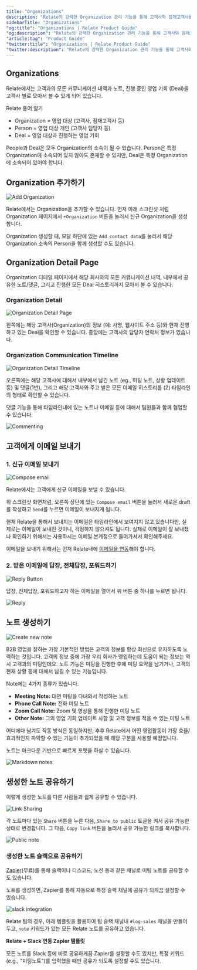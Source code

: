 ```yaml
---
title: "Organizations"
description: "Relate의 강력한 Organization 관리 기능을 통해 고객사와 잠재고객사를 관리할 수 있습니다."
sidebarTitle: "Organizations"
"og:title": "Organizations | Relate Product Guide"
"og:description": "Relate의 강력한 Organization 관리 기능을 통해 고객사와 잠재고객사를 관리할 수 있습니다."
"article:tag": "Product Guide"
"twitter:title": "Organizations | Relate Product Guide"
"twitter:description": "Relate의 강력한 Organization 관리 기능을 통해 고객사와 잠재고객사를 관리할 수 있습니다."
---
```


## Organizations

Relate에서는 고객과의 모든 커뮤니케이션 내역과 노트, 진행 중인 영업 기회 (Deal)을 고객사 별로 모아서 볼 수 있게 되어 있습니다.

<Info>
  
Relate 용어 알기

- Organization = 영업 대상 (고객사, 잠재고객사 등)
- Person = 영업 대상 개인 (고객사 담당자 등)
- Deal = 영업 대상과 진행하는 영업 기회

</Info>

People과 Deal은 모두 Organization의 소속이 될 수 있습니다. Person은 특정Organization에 소속되어 있지 않아도 존재할 수 있지만, Deal은 특정 Organization에 소속되어 있어야 합니다.

## Organization 추가하기

![Add Organization](/docs/images/features/add-org.png)

Relate에서는 Organization을 추가할 수 있습니다. 먼저 아래 스크린샷 처럼 Organization 페이지에서 `+Organization` 버튼을 눌러서 신규 Organization을 생성합니다.

<Tip>Organization 생성할 때, 모달 하단에 있는 `Add contact data`를 눌러서 해당 Organization 소속의 Person을 함께 생성할 수도 있습니다.</Tip>

## Organization Detail Page

Organization 디테일 페이지에서 해당 회사와의 모든 커뮤니케이션 내역, 내부에서 공유한 노트/댓글, 그리고 진행한 모든 Deal 히스토리까지 모아서 볼 수 있습니다.

### Organization Detail

![Organization Detail Page](/docs/images/features/org-detail.png)

왼쪽에는 해당 고객사(Organization)의 정보 (예: 사명, 웹사이트 주소 등)와 현재 진행하고 있는 Deal을 확인할 수 있습니다. 중앙에는 고객사의 담당자 연락처 정보가 있습니다.

### Organization Communication Timeline

![Organization Detail Timeline](/docs/images/features/org-detail-timeline.png)

오른쪽에는 해당 고객사에 대해서 내부에서 남긴 노트 (eg., 미팅 노트, 상황 업데이트 등) 및 댓글(1번), 그리고 해당 고객사와 주고 받은 모든 이메일 히스토리를 (2) 타임라인의 형태로 확인할 수 있습니다.

댓글 기능을 통해 타임라인내에 있는 노트나 이메일 등에 대해서 팀원들과 함께 협업할 수 있습니다.

![Commenting](/docs/images/features/commenting.png)

## 고객에게 이메일 보내기

### 1. 신규 이메일 보내기

![Compose email](/docs/images/features/compose-email.png)

Relate에서는 고객에게 신규 이메일을 보낼 수 있습니다.

위 스크린샷 화면처럼, 오른쪽 상단에 있는 `Compose email` 버튼을 눌러서 새로운 draft를 작성하고 `Send`를 누르면 이메일이 보내지게 됩니다.

<Warning>현재 Relate을 통해서 보내지는 이메일은 타임라인에서 보여지지 않고 있습니다만, 실제로는 이메일이 보내진 것이니, 걱정하지 않으셔도 됩니다. 실제로 이메일이 잘 보내졌나 확인하기 위해서는 사용하시는 이메일 본계정으로 들어가셔서 확인해주세요.</Warning>

<Tip>이메일을 보내기 위해서는 먼저 Relate내에 [이메일을 연동](https://relate.kr/docs/setup/email-integration/google-outlook-etc)해야 합니다.</Tip>

### 2. 받은 이메일에 답장, 전체답장, 포워드하기

![Reply Button](/docs/images/features/reply-email-button.png)

답장, 전체답장, 포워드하고자 하는 이메일을 열어서 위 버튼 중 하나를 누르면 됩니다.

![Reply](/docs/images/features/reply-email.png)

## 노트 생성하기

![Create new note](/docs/images/features/create-note.png)

B2B 영업을 잘하는 가장 기본적인 방법은 고객의 정보를 항상 최신으로 유지하도록 노력하는 것입니다. 고객의 정보 중에 가장 우리 회사가 영업하는데 도움이 되는 정보는 역시 고객과의 미팅인데요. 노트 기능은 미팅을 진행한 후에 미팅 요약을 남기거나, 고객의 현재 상황 등에 대해서 남길 수 있는 기능입니다.

Note에는 4가지 종류가 있습니다.

- **Meeting Note:** 대면 미팅을 다녀와서 작성하는 노트
- **Phone Call Note:** 전화 미팅 노트
- **Zoom Call Note:** Zoom 및 영상을 통해 진행한 미팅 노트
- **Other Note:** 그외 영업 기회 업데이트 사항 및 고객 정보를 적을 수 있는 미팅 노트

어디에다 남겨도 작동 방식은 동일하지만, 추후 Relate에서 어떤 영업활동이 가장 효율/효과적인지 파악할 수 있는 기능이 추가되었을 때 해당 구분을 사용할 예정입니다.

노트는 마크다운 기반으로 빠르게 포맷을 하실 수 있습니다.

![Markdown notes](/docs/images/features/markdown.png)

## 생성한 노트 공유하기

이렇게 생성한 노트를 다른 사람들과 쉽게 공유할 수 있습니다.

![Link Sharing](/docs/images/features/link-sharing.png)

각 노트마다 있는 `Share` 버튼을 누른 다음, `Share to public` 토글을 켜서 공유 가능한 상태로 변경합니다. 그 다음, `Copy link` 버튼을 눌러서 공유 가능한 링크를 복사합니다.

![Public note](/docs/images/features/public-note.png)

### 생성한 노트 슬랙으로 공유하기

[Zapier](https://relate.kr/docs/setup/zapier-integration/what-is-zapier)(무료)를 통해 슬랙이나 디스코드, 노션 등과 같은 채널로 미팅 노트를 공유할 수도 있습니다.

노트를 생성하면, Zapier를 통해 자동으로 특정 슬랙 채널에 공유가 되게끔 설정할 수 있습니다.

![slack integration](/docs/images/features/slack-integration.png)

Relate 팀의 경우, 아래 템플릿을 활용하여 팀 슬랙 채널내 `#log-sales` 채널을 만들어두고, `note` 키워드가 있는 모든 Relate 노트를 공유하고 있습니다.

**Relate + Slack 연동 Zapier 템플릿**

<script type="module" src="https://cdn.zapier.com/packages/partner-sdk/v0/zapier-elements/zapier-elements.esm.js"></script>
<link rel="stylesheet" href="https://cdn.zapier.com/packages/partner-sdk/v0/zapier-elements/zapier-elements.css"/>
<zapier-zap-templates
  ids="1025541"
  limit="5"
  use-this-zap="show"
  theme="light"
></zapier-zap-templates>

모든 노트를 Slack 등에 바로 공유하게끔 Zapier를 설정할 수도 있지만, 특정 키워드 (e.g., "미팅노트")를 입력했을 때만 공유가 되도록 설정할 수도 있습니다.